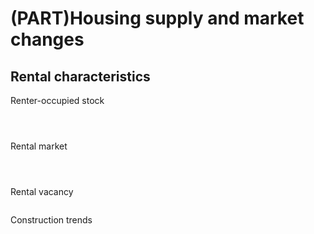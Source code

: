 # (PART)Housing supply and market changes {.unnumbered}

## Rental characteristics{#part-2-2}

Renter-occupied stock

```r

```

```r

```

```r

```

Rental market

```r

```

```r

```

```r


```

Rental vacancy
```r

```

Construction trends
```r

```